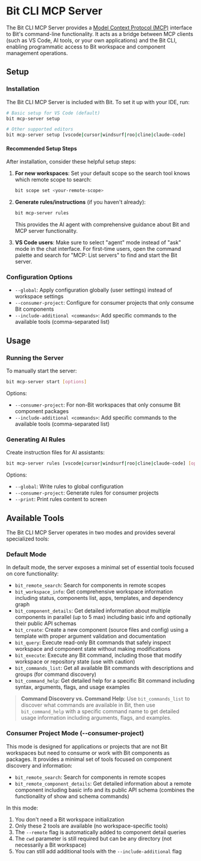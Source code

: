 # Bit CLI MCP Server

The Bit CLI MCP Server provides a [Model Context Protocol (MCP)](https://github.com/modelcontextprotocol/mcp) interface to Bit's command-line functionality. It acts as a bridge between MCP clients (such as VS Code, AI tools, or your own applications) and the Bit CLI, enabling programmatic access to Bit workspace and component management operations.

## Setup

### Installation

The Bit CLI MCP Server is included with Bit. To set it up with your IDE, run:

```bash
# Basic setup for VS Code (default)
bit mcp-server setup

# Other supported editors
bit mcp-server setup [vscode|cursor|windsurf|roo|cline|claude-code]
```

#### Recommended Setup Steps

After installation, consider these helpful setup steps:

1. **For new workspaces**: Set your default scope so the search tool knows which remote scope to search:
   ```bash
   bit scope set <your-remote-scope>
   ```

2. **Generate rules/instructions** (if you haven't already):
   ```bash
   bit mcp-server rules
   ```
   This provides the AI agent with comprehensive guidance about Bit and MCP server functionality.

3. **VS Code users**: Make sure to select "agent" mode instead of "ask" mode in the chat interface. For first-time users, open the command palette and search for "MCP: List servers" to find and start the Bit server.

### Configuration Options

- `--global`: Apply configuration globally (user settings) instead of workspace settings
- `--consumer-project`: Configure for consumer projects that only consume Bit components
- `--include-additional <commands>`: Add specific commands to the available tools (comma-separated list)

## Usage

### Running the Server

To manually start the server:

```bash
bit mcp-server start [options]
```

Options:
- `--consumer-project`: For non-Bit workspaces that only consume Bit component packages
- `--include-additional <commands>`: Add specific commands to the available tools (comma-separated list)

### Generating AI Rules

Create instruction files for AI assistants:

```bash
bit mcp-server rules [vscode|cursor|windsurf|roo|cline|claude-code] [options]
```

Options:
- `--global`: Write rules to global configuration
- `--consumer-project`: Generate rules for consumer projects
- `--print`: Print rules content to screen


## Available Tools

The Bit CLI MCP Server operates in two modes and provides several specialized tools:

### Default Mode

In default mode, the server exposes a minimal set of essential tools focused on core functionality:

- `bit_remote_search`: Search for components in remote scopes
- `bit_workspace_info`: Get comprehensive workspace information including status, components list, apps, templates, and dependency graph
- `bit_component_details`: Get detailed information about multiple components in parallel (up to 5 max) including basic info and optionally their public API schemas
- `bit_create`: Create a new component (source files and config) using a template with proper argument validation and documentation
- `bit_query`: Execute read-only Bit commands that safely inspect workspace and component state without making modifications
- `bit_execute`: Execute any Bit command, including those that modify workspace or repository state (use with caution)
- `bit_commands_list`: Get all available Bit commands with descriptions and groups (for command discovery)
- `bit_command_help`: Get detailed help for a specific Bit command including syntax, arguments, flags, and usage examples

> **Command Discovery vs. Command Help**: Use `bit_commands_list` to discover what commands are available in Bit, then use `bit_command_help` with a specific command name to get detailed usage information including arguments, flags, and examples.

### Consumer Project Mode (--consumer-project)

This mode is designed for applications or projects that are not Bit workspaces but need to consume or work with Bit components as packages. It provides a minimal set of tools focused on component discovery and information:

- `bit_remote_search`: Search for components in remote scopes
- `bit_remote_component_details`: Get detailed information about a remote component including basic info and its public API schema (combines the functionality of show and schema commands)

In this mode:

1. You don't need a Bit workspace initialization
2. Only these 2 tools are available (no workspace-specific tools)
3. The `--remote` flag is automatically added to component detail queries
4. The `cwd` parameter is still required but can be any directory (not necessarily a Bit workspace)
5. You can still add additional tools with the `--include-additional` flag

